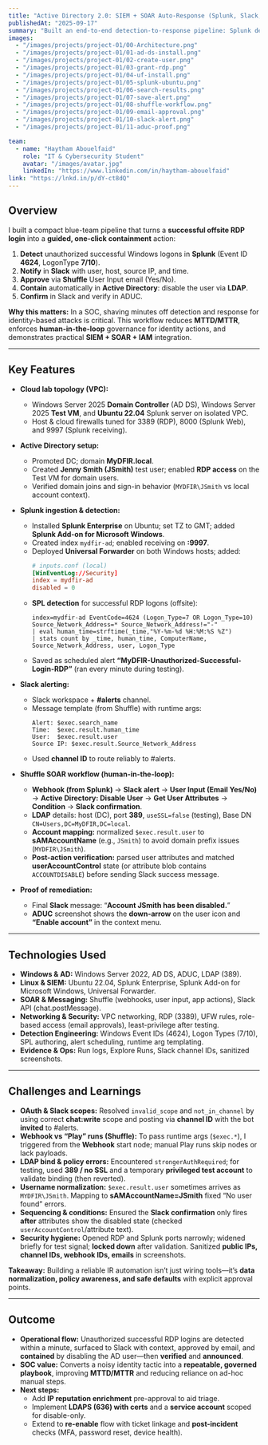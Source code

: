 ---
title: "Active Directory 2.0: SIEM + SOAR Auto-Response (Splunk, Slack, Shuffle)"
publishedAt: "2025-09-17"
summary: "Built an end-to-end detection-to-response pipeline: Splunk detects unauthorized successful RDP logins, Shuffle collects analyst approval by email, then disables the domain account in AD via LDAP and confirms in Slack."
images:
  - "/images/projects/project-01/00-Architecture.png"
  - "/images/projects/project-01/01-ad-ds-install.png"
  - "/images/projects/project-01/02-create-user.png"
  - "/images/projects/project-01/03-grant-rdp.png"
  - "/images/projects/project-01/04-uf-install.png"
  - "/images/projects/project-01/05-splunk-ubuntu.png"
  - "/images/projects/project-01/06-search-results.png"
  - "/images/projects/project-01/07-save-alert.png"
  - "/images/projects/project-01/08-shuffle-workflow.png"
  - "/images/projects/project-01/09-email-approval.png"
  - "/images/projects/project-01/10-slack-alert.png"
  - "/images/projects/project-01/11-aduc-proof.png"

team:
  - name: "Haytham Abouelfaid"
    role: "IT & Cybersecurity Student"
    avatar: "/images/avatar.jpg"
    linkedIn: "https://www.linkedin.com/in/haytham-abouelfaid"
link: "https://lnkd.in/p/dY-ct8dQ"
---

## Overview

I built a compact blue-team pipeline that turns a **successful offsite RDP login** into a **guided, one-click containment** action:

1) **Detect** unauthorized successful Windows logons in **Splunk** (Event ID **4624**, LogonType **7/10**).  
1) **Notify** in **Slack** with user, host, source IP, and time.  
3) **Approve** via **Shuffle** User Input email (Yes/No).  
4) **Contain** automatically in **Active Directory**: disable the user via **LDAP**.  
5) **Confirm** in Slack and verify in ADUC.

**Why this matters:** In a SOC, shaving minutes off detection and response for identity-based attacks is critical. This workflow reduces **MTTD/MTTR**, enforces **human-in-the-loop** governance for identity actions, and demonstrates practical **SIEM + SOAR + IAM** integration.

---

## Key Features

- **Cloud lab topology (VPC):**  
  - Windows Server 2025 **Domain Controller** (AD DS), Windows Server 2025 **Test VM**, and **Ubuntu 22.04** Splunk server on isolated VPC.  
  - Host & cloud firewalls tuned for 3389 (RDP), 8000 (Splunk Web), and 9997 (Splunk receiving).

- **Active Directory setup:**  
  - Promoted DC; domain **MyDFIR.local**.  
  - Created **Jenny Smith (JSmith)** test user; enabled **RDP access** on the Test VM for domain users.  
  - Verified domain joins and sign-in behavior (`MYDFIR\JSmith` vs local account context).
  
- **Splunk ingestion & detection:**  
  - Installed **Splunk Enterprise** on Ubuntu; set TZ to GMT; added **Splunk Add-on for Microsoft Windows**.  
  - Created index `mydfir-ad`; enabled receiving on **:9997**.  
  - Deployed **Universal Forwarder** on both Windows hosts; added:
    ```conf
    # inputs.conf (local)
    [WinEventLog://Security]
    index = mydfir-ad
    disabled = 0
    ```
  - **SPL detection** for successful RDP logons (offsite):
    ```spl
    index=mydfir-ad EventCode=4624 (Logon_Type=7 OR Logon_Type=10)
    Source_Network_Address=* Source_Network_Address!="-"
    | eval human_time=strftime(_time,"%Y-%m-%d %H:%M:%S %Z")
    | stats count by _time, human_time, ComputerName, Source_Network_Address, user, Logon_Type
    ```
  - Saved as scheduled alert **“MyDFIR-Unauthorized-Successful-Login-RDP”** (ran every minute during testing).

- **Slack alerting:**  
  - Slack workspace + **#alerts** channel.  
  - Message template (from Shuffle) with runtime args:
    ```
    Alert: $exec.search_name
    Time:  $exec.result.human_time
    User:  $exec.result.user
    Source IP: $exec.result.Source_Network_Address
    ```
  - Used **channel ID** to route reliably to #alerts.

- **Shuffle SOAR workflow (human-in-the-loop):**  
  - **Webhook (from Splunk)** → **Slack alert** → **User Input (Email Yes/No)** → **Active Directory: Disable User** → **Get User Attributes** → **Condition** → **Slack confirmation**.  
  - **LDAP** details: host (DC), port **389**, `useSSL=false` (testing), Base DN `CN=Users,DC=MyDFIR,DC=local`.  
  - **Account mapping:** normalized `$exec.result.user` to **sAMAccountName** (e.g., `JSmith`) to avoid domain prefix issues (`MYDFIR\JSmith`).  
  - **Post-action verification:** parsed user attributes and matched **userAccountControl** state (or attribute blob contains `ACCOUNTDISABLE`) before sending Slack success message.

- **Proof of remediation:**  
  - Final **Slack** message: “**Account JSmith has been disabled.**”  
  - **ADUC** screenshot shows the **down-arrow** on the user icon and **“Enable account”** in the context menu.

---

## Technologies Used

- **Windows & AD:** Windows Server 2022, AD DS, ADUC, LDAP (389).  
- **Linux & SIEM:** Ubuntu 22.04, Splunk Enterprise, Splunk Add-on for Microsoft Windows, Universal Forwarder.  
- **SOAR & Messaging:** Shuffle (webhooks, user input, app actions), Slack API (chat.postMessage).  
- **Networking & Security:** VPC networking, RDP (3389), UFW rules, role-based access (email approvals), least-privilege after testing.  
- **Detection Engineering:** Windows Event IDs (4624), Logon Types (7/10), SPL authoring, alert scheduling, runtime arg templating.  
- **Evidence & Ops:** Run logs, Explore Runs, Slack channel IDs, sanitized screenshots.

---

## Challenges and Learnings

- **OAuth & Slack scopes:** Resolved `invalid_scope` and `not_in_channel` by using correct **chat:write** scope and posting via **channel ID** with the bot **invited** to #alerts.  
- **Webhook vs “Play” runs (Shuffle):** To pass runtime args (`$exec.*`), I triggered from the **Webhook** start node; manual Play runs skip nodes or lack payloads.  
- **LDAP bind & policy errors:** Encountered `strongerAuthRequired`; for testing, used **389 / no SSL** and a temporary **privileged test account** to validate binding (then reverted).  
- **Username normalization:** `$exec.result.user` sometimes arrives as `MYDFIR\JSmith`. Mapping to **sAMAccountName=JSmith** fixed “No user found” errors.  
- **Sequencing & conditions:** Ensured the **Slack confirmation** only fires **after** attributes show the disabled state (checked `userAccountControl`/attribute text).  
- **Security hygiene:** Opened RDP and Splunk ports narrowly; widened briefly for test signal; **locked down** after validation. Sanitized **public IPs, channel IDs, webhook IDs, emails** in screenshots.

**Takeaway:** Building a reliable IR automation isn’t just wiring tools—it’s **data normalization, policy awareness, and safe defaults** with explicit approval points.

---

## Outcome

- **Operational flow:** Unauthorized successful RDP logins are detected within a minute, surfaced to Slack with context, approved by email, and **contained** by disabling the AD user—then **verified** and **announced**.  
- **SOC value:** Converts a noisy identity tactic into a **repeatable, governed playbook**, improving **MTTD/MTTR** and reducing reliance on ad-hoc manual steps.  
- **Next steps:**  
  - Add **IP reputation enrichment** pre-approval to aid triage.  
  - Implement **LDAPS (636) with certs** and a **service account** scoped for disable-only.  
  - Extend to **re-enable** flow with ticket linkage and **post-incident** checks (MFA, password reset, device health).